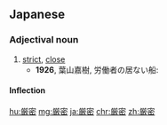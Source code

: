 ==Japanese==
{{ja-kanjitab|げん|みつ|yomi=o}}

===Adjectival noun===
{{ja-adj|infl=na|げんみつ|kyu=嚴密}}

# [[strict]], [[close]]
#* '''1926''', 葉山嘉樹, 労働者の居ない船:
#*: {{ja-usex|セイラーが、乗船する時には、'''厳密'''な体格検査がある。|セイラー が、 じょうせん する とき に は、 '''げんみつ''' な たいかく けんさ が ある。|When sailors board a ship, they undergo a strict physical examination.}}

====Inflection====
{{ja-na|げんみつ}}

[[hu:厳密]]
[[mg:厳密]]
[[ja:厳密]]
[[chr:厳密]]
[[zh:厳密]]